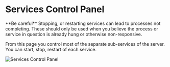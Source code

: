 
# Services Control Panel

<Callout type="warning">
  **Be careful** Stopping, or restarting services can lead to processes not
  completing. These should only be used when you believe the process or service
  in question is already hung or otherwise non-responsive.
</Callout>

From this page you control most of the separate sub-services of the server. You can start, stop, restart of each service.

![Services Control Panel](/img/ottofms/console/fms-services.png)
